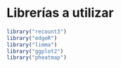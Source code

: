 # Librerías a utilizar 

```r
library("recount3")
library("edgeR")
library("limma")
library("ggplot2")
library("pheatmap")
```
